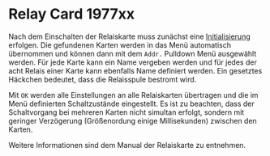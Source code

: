 # Relay Card 1977xx

Nach dem Einschalten der Relaiskarte muss zunächst eine [Initialisierung](/de/help/qc/init-relais-card-1977xx) erfolgen. Die gefundenen Karten werden in das Menü automatisch übernommen und können dann mit dem ``Addr.`` Pulldown Menü ausgewählt werden. Für jede Karte kann ein Name vergeben werden und für jedes der acht Relais einer Karte kann ebenfalls Name definiert werden. Ein gesetztes Häckchen bedeutet, dass die Relaisspule bestromt wird.

Mit ``OK`` werden alle Einstellungen an alle Relaiskarten übertragen und die im Menü definierten Schaltzustände eingestellt. Es ist zu beachten, dass der Schaltvorgang bei mehreren Karten nicht simultan erfolgt, sondern mit geringer Verzögerung (Größenordung einige Millisekunden) zwischen den Karten.

Weitere Informationen sind dem Manual der Relaiskarte zu entnehmen.
